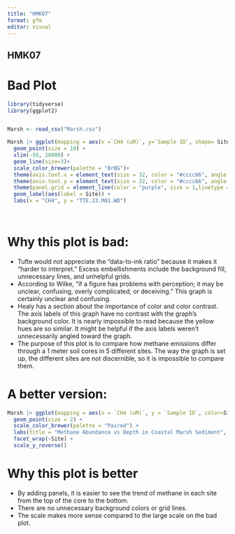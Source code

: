 ```yaml
---
title: "HMK07"
format: gfm
editor: visual
---
```


## HMK07

# Bad Plot

```r
library(tidyverse)
library(ggplot2)


Marsh <- read_csv("Marsh.csv")

Marsh |> ggplot(mapping = aes(x =`CH4 (uM)`, y=`Sample ID`, shape= Site, color=Site)) +
  geom_point(size = 10) + 
  xlim(-50, 20000) +
  geom_line(size=3)+
  scale_color_brewer(palette = "BrBG")+
  theme(axis.text.x = element_text(size = 32, color = "#cccc66", angle = 55, vjust = 2, hjust=1)) +
  theme(axis.text.y = element_text(size = 32, color = "#cccc66", angle = 45, vjust = 2, hjust=1)) + theme(axis.text=element_text(size=4),  axis.title=element_text(size=6))+
  theme(panel.grid = element_line(color = "purple", size = 1,linetype = 4)) +theme(panel.background = element_rect(fill = "#CCCC00", color = "purple"))+
  geom_label(aes(label = Site)) +
  labs(x = "CH4", y = "TTE.23.M01.WD") 
   
  
```

# Why this plot is bad:

-   Tufte would not appreciate the "data-to-ink ratio" because it makes it "harder to interpret." Excess embellishments include the background fill, unnecessary lines, and unhelpful grids.
-   According to Wilke, "if a figure has problems with perception; it may be unclear, confusing, overly complicated, or deceiving." This graph is certainly unclear and confusing.
-   Healy has a section about the importance of color and color contrast. The axis labels of this graph have no contrast with the graph's background color. It is nearly impossible to read because the yellow hues are so similar. It might be helpful if the axis labels weren't unnecessarily angled toward the graph.
-   The purpose of this plot is to compare how methane emissions differ through a 1 meter soil cores in 5 different sites. The way the graph is set up, the different sites are not discernible, so it is impossible to compare them.

# A better version:

```r
Marsh |> ggplot(mapping = aes(x = `CH4 (uM)`, y = `Sample ID`, color=Site)) +
  geom_point(size = 2) +
  scale_color_brewer(palette = "Paired") +
  labs(title = "Methane Abundance vs Depth in Coastal Marsh Sediment", x = "Methane (uM)", y = "Sample Depth (cm)") +
  facet_wrap(~Site) +
  scale_y_reverse() 

```

# Why this plot is better

-   By adding panels, it is easier to see the trend of methane in each site from the top of the core to the bottom.
-   There are no unnecessary background colors or grid lines.
-   The scale makes more sense compared to the large scale on the bad plot.
